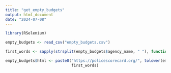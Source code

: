 ```yaml
---
title: "get_empty_budgets"
output: html_document
date: "2024-07-08"
---
```


```r
library(RSelenium)
```

```r
empty_budgets <- read_csv("empty_budgets.csv")

first_words <- sapply(strsplit(empty_budgets$agency_name, " "), function(x) x[1])

empty_budgets$html <- paste0("https://policescorecard.org/", tolower(empty_budgets$state), "/police-department/",
                             first_words)


```

